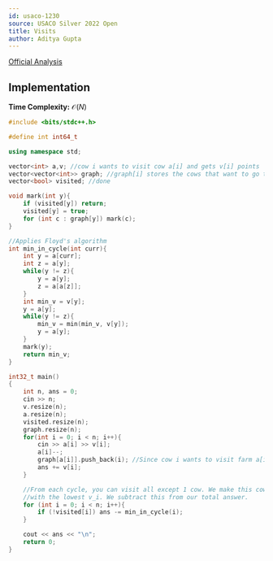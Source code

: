 ```yaml
---
id: usaco-1230
source: USACO Silver 2022 Open
title: Visits
author: Aditya Gupta
---
```


[Official Analysis](http://www.usaco.org/current/data/sol_prob1_silver_open22.html)


## Implementation

**Time Complexity:** $\mathcal{O}(N)$

<LanguageSection>

<CPPSection>

```cpp
#include <bits/stdc++.h>

#define int int64_t

using namespace std;

vector<int> a,v; //cow i wants to visit cow a[i] and gets v[i] points
vector<vector<int>> graph; //graph[i] stores the cows that want to go to farm i
vector<bool> visited; //done

void mark(int y){
    if (visited[y]) return;
	visited[y] = true;
	for (int c : graph[y]) mark(c);
}

//Applies Floyd's algorithm
int min_in_cycle(int curr){
    int y = a[curr];
    int z = a[y];
    while(y != z){
        y = a[y];
        z = a[a[z]];
    }
    int min_v = v[y];
    y = a[y];
    while(y != z){
        min_v = min(min_v, v[y]);
        y = a[y];
    }
    mark(y);
    return min_v;
}

int32_t main()
{
    int n, ans = 0;
    cin >> n;
    v.resize(n);
    a.resize(n);
    visited.resize(n);
    graph.resize(n);
    for(int i = 0; i < n; i++){
        cin >> a[i] >> v[i];
        a[i]--;
        graph[a[i]].push_back(i); //Since cow i wants to visit farm a[i]
        ans += v[i];
    }

    //From each cycle, you can visit all except 1 cow. We make this cow the one
    //with the lowest v_i. We subtract this from our total answer.
    for (int i = 0; i < n; i++){
        if (!visited[i]) ans -= min_in_cycle(i);
    }

    cout << ans << "\n";
    return 0;
}

```
</CPPSection>

<PySection>
</PySection>

<JavaSection>

</JavaSection>

</LanguageSection>
